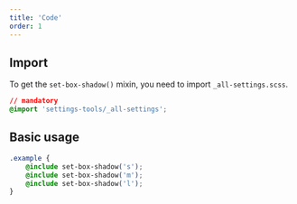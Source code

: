 ```yaml
---
title: 'Code'
order: 1
---
```


## Import

To get the `set-box-shadow()` mixin, you need to import `_all-settings.scss`.

```css
// mandatory
@import 'settings-tools/_all-settings';
```

## Basic usage

```css
.example {
    @include set-box-shadow('s');
    @include set-box-shadow('m');
    @include set-box-shadow('l');
}
```